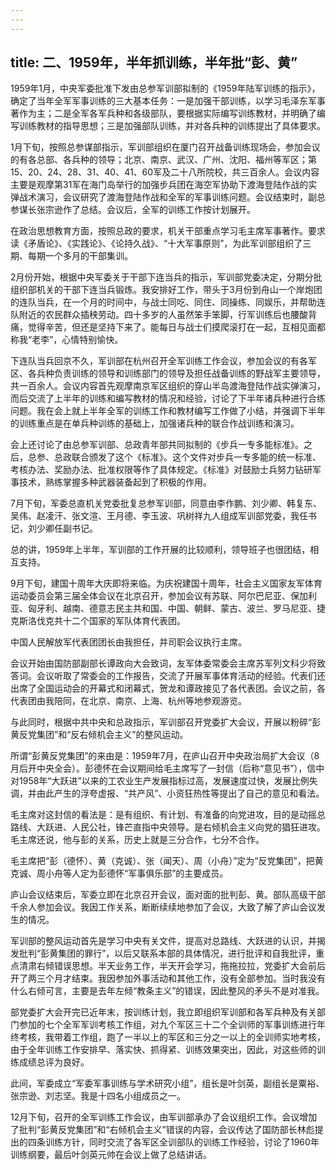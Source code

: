 ```yaml
---
---
---
```

title: 二、1959年，半年抓训练，半年批“彭、黄”
---




1959年1月，中央军委批准下发由总参军训部拟制的《1959年陆军训练的指示》，确定了当年全军军事训练的三大基本任务：一是加强干部训练，以学习毛泽东军事著作为主；二是全军各军兵种和各级部队，要根据实际编写训练教材，并明确了编写训练教材的指导思想；三是加强部队训练，并对各兵种的训练提出了具体要求。

1月下旬，按照总参谋部指示，军训部组织在厦门召开战备训练现场会，参加会议的有各总部、各兵种的领导；北京、南京、武汉、广州、沈阳、福州等军区；第15、20、24、28、31、40、41、60军及二十八所院校，共三百余人。会议内容主要是观摩第31军在海门岛举行的加强步兵团在海空军协助下渡海登陆作战的实弹战术演习，会议研究了渡海登陆作战和全军的军事训练问题。会议结束时，副总参谋长张宗逊作了总结。会议后，全军的训练工作按计划展开。

在政治思想教育方面，按照总政的要求，机关干部重点学习毛主席军事著作。要求读《矛盾论》、《实践论》、《论持久战》、“十大军事原则”，为此军训部组织了三期、每期一个多月的干部集训。

2月份开始，根据中央军委关于干部下连当兵的指示，军训部党委决定，分期分批组织部机关的干部下连当兵锻炼。我安排好工作，带头于3月份到舟山一个岸炮团的连队当兵，在一个月的时间中，与战士同吃、同住、同操练、同娱乐，并帮助连队附近的农民群众插秧劳动。四十多岁的人虽然笨手笨脚，行军训练后也腰酸背痛，觉得辛苦，但还是坚持下来了。能每日与战士们摸爬滚打在一起，互相见面都称我“老李”，心情特别愉快。

下连队当兵回京不久，军训部在杭州召开全军训练工作会议，参加会议的有各军区、各兵种负责训练的领导和训练部门的领导及担任战备训练的野战军主要领导，共一百余人。会议内容首先观摩南京军区组织的穿山半岛渡海登陆作战实弹演习，而后交流了上半年的训练和编写教材的情况和经验，讨论了下半年诸兵种进行合练问题。我在会上就上半年全军的训练工作和教材编写工作做了小结，并强调下半年的训练重点是在单兵种训练的基础上，加强诸兵种的联合作战训练和演习。

会上还讨论了由总参军训部、总政青年部共同拟制的《步兵一专多能标准》。之后，总参、总政联合颁发了这个《标准》。这个文件对步兵一专多能的统一标准、考核办法、奖励办法、批准权限等作了具体规定。《标准》对鼓励士兵努力钻研军事技术，熟练掌握多种武器装备起到了积极的作用。

7月下旬，军委总直机关党委批复总参军训部，同意由李作鹏、刘少卿、韩复东、吴伟、赵凌汗、张文渲、王月德、李玉波、巩树祥九人组成军训部党委，我任书记，刘少卿任副书记。

总的讲，1959年上半年，军训部的工作开展的比较顺利，领导班子也很团结，相互支持。

9月下旬，建国十周年大庆即将来临。为庆祝建国十周年，社会主义国家友军体育运动委员会第三届全体会议在北京召开，参加会议有苏联、阿尔巴尼亚、保加利亚、匈牙利、越南、德意志民主共和国、中国、朝鲜、蒙古、波兰、罗马尼亚、捷克斯洛伐克共十二个国家的军队体育代表团。

中国人民解放军代表团团长由我担任，并司职会议执行主席。

会议开始由国防部副部长谭政向大会致词，友军体委常委会主席苏军列文科少将致答词。会议听取了常委会的工作报告，交流了开展军事体育活动的经验。代表们还出席了全国运动会的开幕式和闭幕式，贺龙和谭政接见了各代表团。会议之前，各代表团由我陪同，在北京、南京、上海、杭州等地参观游览。

与此同时，根据中共中央和总政指示，军训部召开党委扩大会议，开展以粉碎“彭黄反党集团”和“反右倾机会主义”的整风运动。

所谓“彭黄反党集团”的来由是：1959年7月，在庐山召开中央政治局扩大会议（8月后开中央全会）。彭德怀在会议期间给毛主席写了一封信（后称“意见书”），信中对1958年“大跃进”以来的工农业生产发展指标过高，发展速度过快，发展比例失调，并由此产生的浮夸虚报、“共产风”、小资狂热性等提出了自己的意见和看法。

毛主席对这封信的看法是：是有组织、有计划、有准备的向党进攻，目的是动摇总路线、大跃进、人民公社，锋芒直指中央领导。是右倾机会主义向党的猖狂进攻。毛主席还说，他与彭的关系，历史上就是三分合作，七分不合作。

毛主席把“彭（德怀）、黄（克诚）、张（闻天）、周（小舟）”定为“反党集团”，把黄克诚、周小舟等人定为彭德怀“军事俱乐部”的主要成员。

庐山会议结束后，军委立即在北京召开会议，面对面的批判彭、黄。部队高级干部千余人参加会议。我因工作关系，断断续续地参加了会议，大致了解了庐山会议发生的情况。

军训部的整风运动首先是学习中央有关文件，提高对总路线、大跃进的认识，并揭发批判“彭黄集团的罪行”，以后又联系本部的具体情况，进行批评和自我批评，重点清肃右倾错误思想。半天业务工作，半天开会学习，拖拖拉拉，党委扩大会前后开了两三个月才结束。我因参加外事活动和其他工作，没有全部参加。当时我没有什么右倾可言，主要是去年左倾“教条主义”的错误，因此整风的矛头不是对准我。

部党委扩大会开完已近年末，按训练计划，我立即组织军训部和各军兵种及有关部门参加的七个全军军训考核工作组，对九个军区三十二个全训师的军事训练进行年终考核，我带着工作组，跑了一半以上的军区和三分之一以上的全训师实地考核，由于全年训练工作安排早、落实快、抓得紧、训练效果突出，因此，对这些师的训练成绩总评为良好。

此间，军委成立“军委军事训练与学术研究小组”，组长是叶剑英，副组长是粟裕、张宗逊、刘志坚。我是十四名小组成员之一。

12月下旬，召开的全军训练工作会议，由军训部承办了会议组织工作。会议增加了批判“彭黄反党集团”和“右倾机会主义”错误的内容，会议传达了国防部长林彪提出的四条训练方针，同时交流了各军区全训部队的训练工作经验，讨论了1960年训练纲要，最后叶剑英元帅在会议上做了总结讲话。